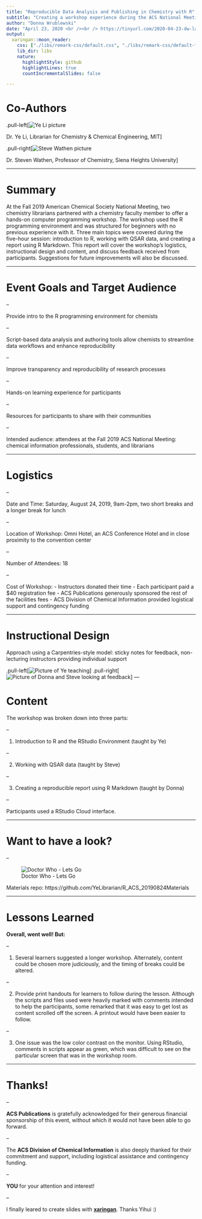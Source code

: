 ```yaml
---
title: "Reproducible Data Analysis and Publishing in Chemistry with R"
subtitle: "Creating a workshop experience during the ACS National Meeting"
author: "Donna Wrublewski"
date: "April 23, 2020 <br /><br /> https://tinyurl.com/2020-04-23-dw-larug"
output:
  xaringan::moon_reader:
    css: ["./libs/remark-css/default.css", "./libs/remark-css/default-fonts.css"]
    lib_dir: libs
    nature:
      highlightStyle: github
      highlightLines: true
      countIncrementalSlides: false

---
```


# Co-Authors

.pull-left[![Ye Li picture](li-photo.jpg)

Dr. Ye Li, Librarian for Chemistry & Chemical Engineering,  MIT]

.pull-right[![Steve Wathen picture](wathen-photo.jpg)

Dr. Steven Wathen, Professor of Chemistry, Siena Heights University]

---

# Summary

At the Fall 2019 American Chemical Society National Meeting, two chemistry librarians partnered with a chemistry faculty member to offer a hands-on computer programming workshop. The workshop used the R programming environment and was structured for beginners with no previous experience with it. Three main topics were covered during the five-hour session: introduction to R, working with QSAR data, and creating a report using R Markdown. This report will cover the workshop’s logistics, instructional design and content, and discuss feedback received from participants. Suggestions for future improvements will also be discussed.

---

# Event Goals and Target Audience

--

Provide intro to the R programming environment for chemists

--

Script-based data analysis and authoring tools allow chemists to streamline data workflows and enhance reproducibility

--

Improve transparency and reproducibility of research processes

--

Hands-on learning experience for participants

--

Resources for participants to share with their communities

--

Intended audience: attendees at the Fall 2019 ACS National Meeting: chemical information professionals, students, and librarians

---

# Logistics

--

Date and Time: Saturday, August 24, 2019, 9am-2pm, two short breaks and a longer break for lunch

--

Location of Workshop: Omni Hotel, an ACS Conference Hotel and in close proximity to the convention center

--

Number of Attendees: 18

--

Cost of Workshop: 
- Instructors donated their time
- Each participant paid a $40 registration fee
- ACS Publications generously sponsored the rest of the facilities fees
- ACS Division of Chemical Information provided logistical support and contingency funding

---

# Instructional Design

Approach using a Carpentries-style model: sticky notes for feedback, non-lecturing instructors providing individual support

.pull-left[![Picture of Ye teaching](ye-room.jpg)]
.pull-right[![Picture of Donna and Steve looking at feedback](donna-steve-stickies.jpg)]
---

# Content

The workshop was broken down into three parts:

--

1. Introduction to R and the RStudio Environment (taught by Ye)

--

2. Working with QSAR data (taught by Steve)

--

3. Creating a reproducible report using R Markdown (taught by Donna)

--

Participants used a RStudio Cloud interface.

---

# Want to have a look?

--

![Doctor Who - Lets Go](https://media.giphy.com/media/Y1XrxoBKZHTHeky1Wy/giphy.gif)

Materials repo: 
https://github.com/YeLibrarian/R_ACS_20190824Materials

---

# Lessons Learned

**Overall, went well! But:**

--

1. Several learners suggested a longer workshop. Alternately, content could be chosen more judiciously, and the timing of breaks could be altered.

--

2. Provide print handouts for learners to follow during the lesson. Although the scripts and files used were heavily marked with comments intended to help the participants, some remarked that it was easy to get lost as content scrolled off the screen. A printout would have been easier to follow.

--

3. One issue was the low color contrast on the monitor. Using RStudio, comments in scripts appear as green, which was difficult to see on the particular screen that was in the workshop room.

---

# Thanks!

--

**ACS Publications** is gratefully acknowledged for their generous financial sponsorship of this event, without which it would not have been able to go forward.

--

The **ACS Division of Chemical Information** is also deeply thanked for their commitment and support, including logistical assistance and contingency funding.

--

**YOU** for your attention and interest!

--

I finally leared to create slides with [**xaringan**](https://github.com/yihui/xaringan). Thanks Yihui :)